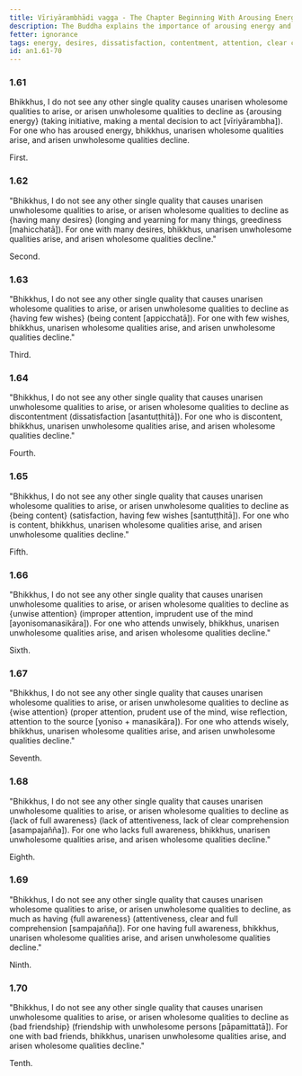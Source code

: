 ```yaml
---
title: Vīriyārambhādi vagga - The Chapter Beginning With Arousing Energy
description: The Buddha explains the importance of arousing energy and the consequences of having many desires, few desires, dissatisfaction, contentment, (careless) attention, wise (careful, mindful) attention, lack of clear comprehension, clear comprehension (attentiveness), and bad friendship.
fetter: ignorance
tags: energy, desires, dissatisfaction, contentment, attention, clear comprehension, friends, wholesome, unwholesome, an, an1
id: an1.61-70
---
```


### 1.61

Bhikkhus, I do not see any other single quality causes unarisen wholesome qualities to arise, or arisen unwholesome qualities to decline as \{arousing energy} (taking initiative, making a mental decision to act [vīriyārambha]). For one who has aroused energy, bhikkhus, unarisen wholesome qualities arise, and arisen unwholesome qualities decline.

First.

### 1.62

"Bhikkhus, I do not see any other single quality that causes unarisen unwholesome qualities to arise, or arisen wholesome qualities to decline as \{having many desires} (longing and yearning for many things, greediness [mahicchatā]). For one with many desires, bhikkhus, unarisen unwholesome qualities arise, and arisen wholesome qualities decline."

Second.

### 1.63

"Bhikkhus, I do not see any other single quality that causes unarisen wholesome qualities to arise, or arisen unwholesome qualities to decline as \{having few wishes} (being content [appicchatā]). For one with few wishes, bhikkhus, unarisen wholesome qualities arise, and arisen unwholesome qualities decline."

Third.

### 1.64

"Bhikkhus, I do not see any other single quality that causes unarisen unwholesome qualities to arise, or arisen wholesome qualities to decline as discontentment (dissatisfaction [asantuṭṭhitā]). For one who is discontent, bhikkhus, unarisen unwholesome qualities arise, and arisen wholesome qualities decline."

Fourth.

### 1.65

"Bhikkhus, I do not see any other single quality that causes unarisen wholesome qualities to arise, or arisen unwholesome qualities to decline as \{being content} (satisfaction, having few wishes [santuṭṭhitā]). For one who is content, bhikkhus, unarisen wholesome qualities arise, and arisen unwholesome qualities decline."

Fifth.

### 1.66

"Bhikkhus, I do not see any other single quality that causes unarisen unwholesome qualities to arise, or arisen wholesome qualities to decline as \{unwise attention} (improper attention, imprudent use of the mind [ayonisomanasikāra]). For one who attends unwisely, bhikkhus, unarisen unwholesome qualities arise, and arisen wholesome qualities decline."

Sixth.

### 1.67

"Bhikkhus, I do not see any other single quality that causes unarisen wholesome qualities to arise, or arisen unwholesome qualities to decline as \{wise attention} (proper attention, prudent use of the mind, wise reflection, attention to the source [yoniso + manasikāra]). For one who attends wisely, bhikkhus, unarisen wholesome qualities arise, and arisen unwholesome qualities decline."

Seventh.

### 1.68

"Bhikkhus, I do not see any other single quality that causes unarisen unwholesome qualities to arise, or arisen wholesome qualities to decline as \{lack of full awareness} (lack of attentiveness, lack of clear comprehension [asampajañña]). For one who lacks full awareness, bhikkhus, unarisen unwholesome qualities arise, and arisen wholesome qualities decline."

Eighth.

### 1.69

"Bhikkhus, I do not see any other single quality that causes unarisen wholesome qualities to arise, or arisen unwholesome qualities to decline, as much as having \{full awareness} (attentiveness, clear and full comprehension [sampajañña]). For one having full awareness, bhikkhus, unarisen wholesome qualities arise, and arisen unwholesome qualities decline."

Ninth.

### 1.70

"Bhikkhus, I do not see any other single quality that causes unarisen unwholesome qualities to arise, or arisen wholesome qualities to decline as \{bad friendship} (friendship with unwholesome persons [pāpamittatā]). For one with bad friends, bhikkhus, unarisen unwholesome qualities arise, and arisen wholesome qualities decline."

Tenth.
